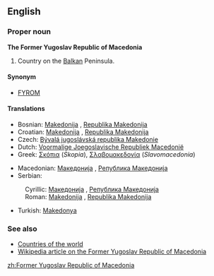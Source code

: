 ==English==
===Proper noun===
'''The Former Yugoslav Republic of Macedonia'''

#Country on the [[Balkan]] Peninsula.

====Synonym====
*[[FYROM]]

====Translations====
{{top}}
*Bosnian: [[Makedonija#Bosnian|Makedonija]] {{f}}, [[Republika Makedonija#Bosnian|Republika Makedonija]] {{f}}
*Croatian: [[Makedonija#Croatian|Makedonija]] {{f}}, [[Republika Makedonija#Croatian|Republika Makedonija]] {{f}}
*Czech: [[Bývalá jugoslávská republika Makedonie]]
*Dutch: [[Voormalige Joegoslavische Republiek Macedonië]]
*Greek: [[Σκόπια]] (''Skopia''), [[Σλαβομακεδονία]] (''Slavomacedonia'')
{{mid}}
*Macedonian: [[Македонија#Macedonian|Македонија]] {{f}}, [[Република Македонија#Macedonian|Република Македонија]] {{f}}
*Serbian:
:Cyrillic: [[Македонија#Serbian|Македонија]] {{f}}, [[Република Македонија#Serbian|Република Македонија]] {{f}}
:Roman: [[Makedonija#Serbian|Makedonija]] {{f}}, [[Republika Makedonija#Serbian|Republika Makedonija]] {{f}}
*Turkish: [[Makedonya]]
{{bottom}}

===See also===
*[[Countries of the world]]
*[[w:Republic_of_Macedonia|Wikipedia article on the Former Yugoslav Republic of Macedonia]]
[[zh:Former Yugoslav Republic of Macedonia]]